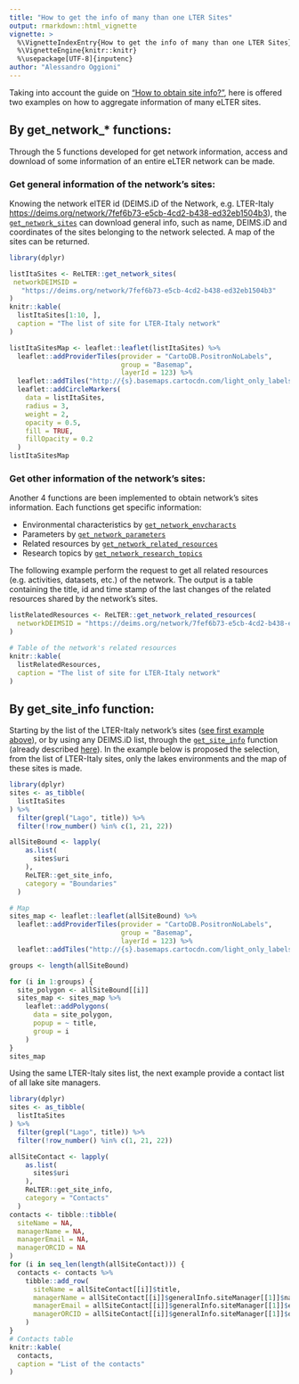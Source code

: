 ```yaml
---
title: "How to get the info of many than one LTER Sites"
output: rmarkdown::html_vignette
vignette: >
  %\VignetteIndexEntry{How to get the info of many than one LTER Sites}
  %\VignetteEngine{knitr::knitr}
  %\usepackage[UTF-8]{inputenc}
author: "Alessandro Oggioni"
---
```


Taking into account the guide on ["How to obtain site info?"](./site_information.html), here is offered two examples on how to aggregate information of many eLTER sites.

## By get_network_* functions: {#firstExample}

Through the 5 functions developed for get network information, access and download of some information of an entire eLTER network can be made.

### Get general information of the network's sites:

Knowing the network elTER id (DEIMS.iD of the Network, e.g. LTER-Italy <https://deims.org/network/7fef6b73-e5cb-4cd2-b438-ed32eb1504b3>), the [`get_network_sites`](https://oggioniale.github.io/ReLTER/reference/get_network_sites.html) can download general info, such as name, DEIMS.iD and coordinates of the sites belonging to the network selected. A map of the sites can be returned.

```r
library(dplyr)

listItaSites <- ReLTER::get_network_sites(
 networkDEIMSID =
   "https://deims.org/network/7fef6b73-e5cb-4cd2-b438-ed32eb1504b3"
)
knitr::kable(
  listItaSites[1:10, ],
  caption = "The list of site for LTER-Italy network"
)

listItaSitesMap <- leaflet::leaflet(listItaSites) %>%
  leaflet::addProviderTiles(provider = "CartoDB.PositronNoLabels",
                            group = "Basemap",
                            layerId = 123) %>%
  leaflet::addTiles("http://{s}.basemaps.cartocdn.com/light_only_labels/{z}/{x}/{y}.png") %>%
  leaflet::addCircleMarkers(
    data = listItaSites,
    radius = 3,
    weight = 2,
    opacity = 0.5,
    fill = TRUE,
    fillOpacity = 0.2
  )
listItaSitesMap
```

### Get other information of the network's sites:

Another 4 functions are been implemented to obtain network's sites information. Each functions get specific information:

* Environmental characteristics by [`get_network_envcharacts`](https://oggioniale.github.io/ReLTER/reference/get_network_envcharacts.html)
* Parameters by [`get_network_parameters`](https://oggioniale.github.io/ReLTER/reference/get_network_parameters.html)
* Related resources  by [`get_network_related_resources`](https://oggioniale.github.io/ReLTER/reference/get_network_related_resources.html)
* Research topics by [`get_network_research_topics`](https://oggioniale.github.io/ReLTER/reference/get_network_research_topics.html)

The following example perform the request to get all related resources (e.g. activities, datasets, etc.) of the network. The output is a table containing the title, id and time stamp of the last changes of the related resources shared by the network's sites.

```r
listRelatedResources <- ReLTER::get_network_related_resources(
  networkDEIMSID = "https://deims.org/network/7fef6b73-e5cb-4cd2-b438-ed32eb1504b3"
)

# Table of the network's related resources
knitr::kable(
  listRelatedResources,
  caption = "The list of site for LTER-Italy network"
)
```


## By get_site_info function:

Starting by the list of the LTER-Italy network's sites ([see first example above](#firstExample)), or by using any DEIMS.iD list, through the [`get_site_info`](https://oggioniale.github.io/ReLTER/reference/get_site_info.html) function (already described [here](./site_information.html)).
In the example below is proposed the selection, from the list of LTER-Italy sites, only the lakes environments and the map of these sites is made.

```r
library(dplyr)
sites <- as_tibble(
  listItaSites
) %>%
  filter(grepl("Lago", title)) %>%
  filter(!row_number() %in% c(1, 21, 22))

allSiteBound <- lapply(
    as.list(
      sites$uri
    ),
    ReLTER::get_site_info,
    category = "Boundaries"
  )

# Map
sites_map <- leaflet::leaflet(allSiteBound) %>%
  leaflet::addProviderTiles(provider = "CartoDB.PositronNoLabels",
                            group = "Basemap",
                            layerId = 123) %>%
  leaflet::addTiles("http://{s}.basemaps.cartocdn.com/light_only_labels/{z}/{x}/{y}.png")

groups <- length(allSiteBound)

for (i in 1:groups) {
  site_polygon <- allSiteBound[[i]]
  sites_map <- sites_map %>%
    leaflet::addPolygons(
      data = site_polygon,
      popup = ~ title,
      group = i
    )
}
sites_map
```

Using the same LTER-Italy sites list, the next example provide a contact list of all lake site managers.

```r
library(dplyr)
sites <- as_tibble(
  listItaSites
) %>%
  filter(grepl("Lago", title)) %>%
  filter(!row_number() %in% c(1, 21, 22))

allSiteContact <- lapply(
    as.list(
      sites$uri
    ),
    ReLTER::get_site_info,
    category = "Contacts"
  )
contacts <- tibble::tibble(
  siteName = NA,
  managerName = NA,
  managerEmail = NA,
  managerORCID = NA
)
for (i in seq_len(length(allSiteContact))) {
  contacts <- contacts %>% 
    tibble::add_row(
      siteName = allSiteContact[[i]]$title,
      managerName = allSiteContact[[i]]$generalInfo.siteManager[[1]]$name,
      managerEmail = allSiteContact[[i]]$generalInfo.siteManager[[1]]$email,
      managerORCID = allSiteContact[[i]]$generalInfo.siteManager[[1]]$orcid
    )
}
# Contacts table
knitr::kable(
  contacts,
  caption = "List of the contacts"
)
```
